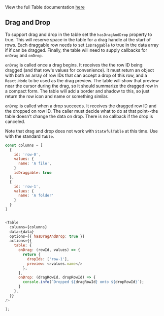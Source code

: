 View the full Table documentation [here](/docs/1-watson-iot-table--playground)

## Drag and Drop

To support drag and drop in the table set the `hasDragAndDrop` property to true. This will reserve
space in the table for a drag handle at the start of rows. Each draggable row needs to set
`isDraggable` to true in the data array if if can be dragged. Finally, the table will need to supply
callbacks for `onDrag` and `onDrop`.

`onDrag` is called once a drag begins. It receives the the row ID being dragged (and that row's
values for convenience). It must return an object with both an array of row IDs that can accept a
drop of this row, and a `React.Node` to be used as the drag preview. The table will show that
preview near the cursor during the drag, so it should summarize the dragged row in a compact form.
The table will add a border and shadow to this, so just return the row icon and name or something
similar.

`onDrop` is called when a drop succeeds. It receives the dragged row ID and the dropped on row ID.
The caller must decide what to do at that point--the table doesn't change the data on drop. There is
no callback if the drop is canceled.

Note that drag and drop does not work with `StatefulTable` at this time. Use with the standard `Table`.

```js
const columns = [
  {
    id: 'row-0',
    values: {
      name: 'A file',
    }
    isDraggable: true
  },
  {
    id: 'row-1',
    values: {
      name: 'A folder'
    }
  }
]


<Table
  columns={columns}
  data={data}
  options={{ hasDragAndDrop: true }}
  actions={{
    table: {
      onDrag: (rowId, values) => {
        return {
          dropIds: ['row-1'],
          preview: <>values.name</>
        };
      },
      onDrop: (dragRowId, dropRowId) => {
        console.info(`Dropped ${dragRowId} onto ${dropRowId}`);
      }
    },
  }}
/>

];
```
